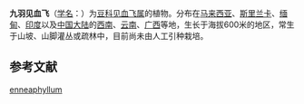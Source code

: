 {{Speciesbox
| status = 
| status_system = 
| image =
| taxon =Mezoneuron enneaphyllum
| authority =  ([[Roxb.|Roxb.]]) [[Wight|Wight]] & [[Arn.|Arn.]] ex [[Voigt|Voigt]], 1845
| synonyms={{taxon list
 |''Caesalpinia enneaphylla''| Roxb., 1824
 }}
}}

'''九羽见血飞'''（[[学名|学名]]：{{lang|la|''Mezoneuron enneaphyllum''}}）为[[豆科|豆科]][[见血飞属|见血飞属]]的植物。分布在[[马来西亚|马来西亚]]、[[斯里兰卡|斯里兰卡]]、[[缅甸|缅甸]]、[[印度|印度]]以及[[中国大陆|中国大陆]]的[[西南|西南]]、[[云南|云南]]、[[广西|广西]]等地，生长于海拔600米的地区，常生于山坡、山脚灌丛或疏林中，目前尚未由人工引种栽培。{{r|bioinfo}}

== 参考文献 ==
{{reflist|refs=
<ref name="bioinfo">{{cite web| url =http://www.bioinfo.cn/db05/KmzwSpecies.php?action=view&id=3068| title =九羽见血飞| work =《中国高等植物数据库全库》| publisher =中国科学院微生物研究所| author =昆明植物研究所| accessdate =2009-02-23| deadurl =yes| archiveurl =https://web.archive.org/web/20160305052248/http://www.bioinfo.cn/db05/KmzwSpecies.php?action=view&id=3068| archivedate =2016-03-05}}</ref>
}}
{{Taxonbar}}

{{植物小作品}}
[[Category:见血飞属|enneaphyllum]]